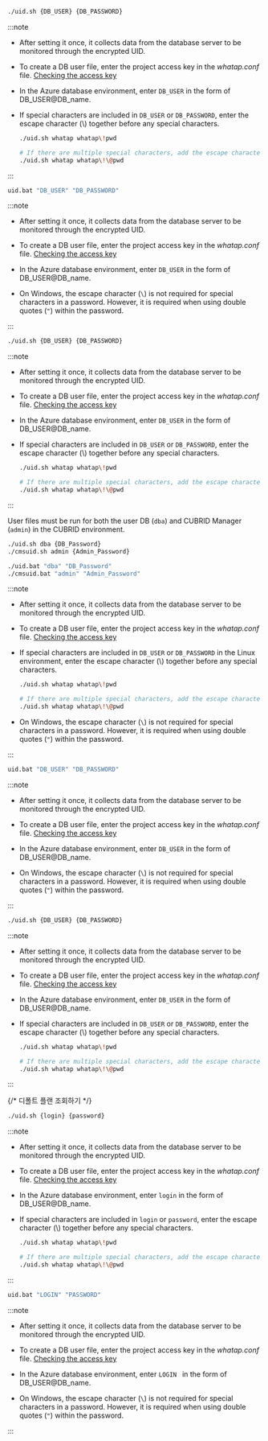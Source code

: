 <section>

<Xclude product="oracle-pro,cubrid,mssql,sapase">

<Tabs groupId='os'>

<TabItem value="linux" label="Linux" default>

```bash title="BASH"
./uid.sh {DB_USER} {DB_PASSWORD}
```

:::note

- After setting it once, it collects data from the database server to be monitored through the encrypted UID.
- To create a DB user file, enter the project access key in the *whatap.conf* file. [Checking the access key](#check-accesskey)
- In the Azure database environment, enter `DB_USER` in the form of DB_USER@DB_name.
- If special characters are included in `DB_USER` or `DB_PASSWORD`, enter the escape character (\\) together before any special characters.

  ```bash title='Example'
  ./uid.sh whatap whatap\!pwd

  # If there are multiple special characters, add the escape character(\) for each.
  ./uid.sh whatap whatap\!\@pwd
  ```

:::

</TabItem>
<TabItem value="windows" label="Windows">

```bash title="CMD"
uid.bat "DB_USER" "DB_PASSWORD"
```

:::note

- After setting it once, it collects data from the database server to be monitored through the encrypted UID.

- To create a DB user file, enter the project access key in the *whatap.conf* file. [Checking the access key](#check-accesskey)

- In the Azure database environment, enter `DB_USER` in the form of DB_USER@DB_name.

- On Windows, the escape character (`\`) is not required for special characters in a password. However, it is required when using double quotes (`"`) within the password.

:::

</TabItem>
</Tabs>

</Xclude>

<InDoc product="oracle-pro">

```bash title="BASH"
./uid.sh {DB_USER} {DB_PASSWORD}
```

:::note

- After setting it once, it collects data from the database server to be monitored through the encrypted UID.
- To create a DB user file, enter the project access key in the *whatap.conf* file. [Checking the access key](#check-accesskey)
- In the Azure database environment, enter `DB_USER` in the form of DB_USER@DB_name.
- If special characters are included in `DB_USER` or `DB_PASSWORD`, enter the escape character (\\) together before any special characters.

  ```bash title='Example'
  ./uid.sh whatap whatap\!pwd

  # If there are multiple special characters, add the escape character(\) for each.
  ./uid.sh whatap whatap\!\@pwd
  ```

:::

</InDoc>

<InDoc product="cubrid">

User files must be run for both the user DB (`dba`) and CUBRID Manager (`admin`) in the CUBRID environment.

<Tabs groupId='os'>

<TabItem value="linux" label="Linux" default>

```bash title="BASH"
./uid.sh dba {DB_Password}
./cmsuid.sh admin {Admin_Password}
```

</TabItem>
<TabItem value="windows" label="Windows">

```bash title="CMD"
./uid.bat "dba" "DB_Password"
./cmsuid.bat "admin" "Admin_Password"
```

</TabItem>
</Tabs>

:::note

- After setting it once, it collects data from the database server to be monitored through the encrypted UID.

- To create a DB user file, enter the project access key in the *whatap.conf* file. [Checking the access key](#check-accesskey)

- If special characters are included in `DB_USER` or `DB_PASSWORD` in the Linux environment, enter the escape character (\\) together before any special characters.

  ```bash title='Example'
  ./uid.sh whatap whatap\!pwd

  # If there are multiple special characters, add the escape character(\) for each.
  ./uid.sh whatap whatap\!\@pwd
  ```

- On Windows, the escape character (`\`) is not required for special characters in a password. However, it is required when using double quotes (`"`) within the password.

:::

</InDoc>

<InDoc product="mssql">

<Tabs groupId='os'>

<TabItem value="windows" label="Windows">

```bash title="CMD"
uid.bat "DB_USER" "DB_PASSWORD"
```

:::note

- After setting it once, it collects data from the database server to be monitored through the encrypted UID.

- To create a DB user file, enter the project access key in the *whatap.conf* file. [Checking the access key](#check-accesskey)

- In the Azure database environment, enter `DB_USER` in the form of DB_USER@DB_name.

- On Windows, the escape character (`\`) is not required for special characters in a password. However, it is required when using double quotes (`"`) within the password.

:::

</TabItem>
<TabItem value="linux" label="Linux" default>

```bash title="BASH"
./uid.sh {DB_USER} {DB_PASSWORD}
```

:::note

- After setting it once, it collects data from the database server to be monitored through the encrypted UID.

- To create a DB user file, enter the project access key in the *whatap.conf* file. [Checking the access key](#check-accesskey)

- In the Azure database environment, enter `DB_USER` in the form of DB_USER@DB_name.

- If special characters are included in `DB_USER` or `DB_PASSWORD`, enter the escape character (\\) together before any special characters.

  ```bash title='Example'
  ./uid.sh whatap whatap\!pwd

  # If there are multiple special characters, add the escape character(\) for each.
  ./uid.sh whatap whatap\!\@pwd
  ```

:::

</TabItem>
</Tabs>

</InDoc>

<InDoc product="oracle,oracle-v1,tibero,cubrid,cubrid-v1,mssql,mssql-v1,mysql,altibase,altibase-v1,postgresql">

{/* 디폴트 플랜 조회하기 */}


<CheckDefaultPlan level={4} />

</InDoc>

<InDoc product="sapase">

<Tabs groupId='os'>

<TabItem value="linux" label="Linux" default>

```bash title="BASH"
./uid.sh {login} {password}
```

:::note

- After setting it once, it collects data from the database server to be monitored through the encrypted UID.
- To create a DB user file, enter the project access key in the *whatap.conf* file. [Checking the access key](#check-accesskey)
- In the Azure database environment, enter `login` in the form of DB_USER@DB_name.
- If special characters are included in `login` or `password`, enter the escape character (\\) together before any special characters.

  ```bash title='Example'
  ./uid.sh whatap whatap\!pwd

  # If there are multiple special characters, add the escape character(\) for each.
  ./uid.sh whatap whatap\!\@pwd
  ```

:::

</TabItem>
<TabItem value="windows" label="Windows">

```bash title="CMD"
uid.bat "LOGIN" "PASSWORD"
```

:::note

- After setting it once, it collects data from the database server to be monitored through the encrypted UID.

- To create a DB user file, enter the project access key in the *whatap.conf* file. [Checking the access key](#check-accesskey)

- In the Azure database environment, enter `LOGIN ` in the form of DB_USER@DB_name.

- On Windows, the escape character (`\`) is not required for special characters in a password. However, it is required when using double quotes (`"`) within the password.

:::

</TabItem>
</Tabs>

</InDoc>

</section>
